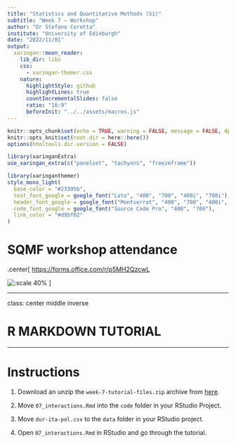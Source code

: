 ```yaml
---
title: "Statistics and Quantitative Methods (S1)"
subtitle: "Week 7 — Workshop"
author: "Dr Stefano Coretta"
institute: "University of Edinburgh"
date: "2022/11/01"
output:
  xaringan::moon_reader:
    lib_dir: libs
    css:
      - xaringan-themer.css
    nature:
      highlightStyle: github
      highlightLines: true
      countIncrementalSlides: false
      ratio: "16:9"
      beforeInit: "../../assets/macros.js"
---
```


```r
knitr::opts_chunk$set(echo = TRUE, warning = FALSE, message = FALSE, dpi = 300, fig.width = 7, fig.height = 5, out.height = "500px", fig.align = "center")
knitr::opts_knit$set(root.dir = here::here())
options(htmltools.dir.version = FALSE)

library(xaringanExtra)
use_xaringan_extra(c("panelset", "tachyons", "freezeframe"))
```

```r
library(xaringanthemer)
style_mono_light(
  base_color = "#23395b",
  text_font_google = google_font("Lato", "400", "700", "400i", "700i"),
  header_font_google = google_font("Montserrat", "400", "700", "400i", "700i"),
  code_font_google = google_font("Source Code Pro", "400", "700"),
  link_color = "#d95f02"
)
```


# SQMF workshop attendance

.center[
<https://forms.office.com/r/p5MH2QzcwL>

![:scale 40%](../../img/QR-SQM-attendance.png)
]

---

class: center middle inverse

# R MARKDOWN TUTORIAL

---

# Instructions

1. Download an unzip the `week-7-tutorial-files.zip` archive from [here](https://drive.google.com/drive/folders/1h5YAoabIk0vhBGpcU8cQdUmNZYNPuh3z?usp=sharing).

3. Move `07_interactions.Rmd` into the `code` folder in your RStudio Project.

4. Move `dur-ita-pol.csv` to the `data` folder in your RStudio project.

5. Open `07_interactions.Rmd` in RStudio and go through the tutorial.
